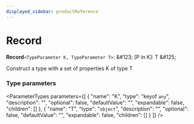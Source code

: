 ```yaml
---
displayed_sidebar: productReference
---
```



# Record

 **Record**`<TypeParameter K, TypeParameter T>`: \&#123; [P in K]: T \&#125;

Construct a type with a set of properties K of type T

### Type parameters

<ParameterTypes parameters={[
  {
    "name": "K",
    "type": "keyof `any`",
    "description": "",
    "optional": false,
    "defaultValue": "",
    "expandable": false,
    "children": []
  },
  {
    "name": "T",
    "type": "`object`",
    "description": "",
    "optional": false,
    "defaultValue": "",
    "expandable": false,
    "children": []
  }
]} />
